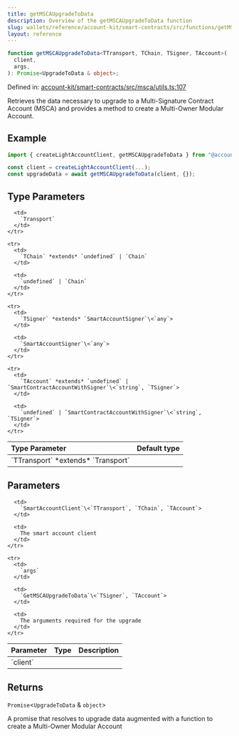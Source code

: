 ```yaml
---
title: getMSCAUpgradeToData
description: Overview of the getMSCAUpgradeToData function
slug: wallets/reference/account-kit/smart-contracts/src/functions/getMSCAUpgradeToData
layout: reference
---
```


```ts
function getMSCAUpgradeToData<TTransport, TChain, TSigner, TAccount>(
  client,
  args,
): Promise<UpgradeToData & object>;
```

Defined in: [account-kit/smart-contracts/src/msca/utils.ts:107](https://github.com/alchemyplatform/aa-sdk/blob/5b9429f0f16dcd4ff822527b8de589e19e88faa7/account-kit/smart-contracts/src/msca/utils.ts#L107)

Retrieves the data necessary to upgrade to a Multi-Signature Contract Account (MSCA) and provides a method to create a Multi-Owner Modular Account.

## Example

```ts
import { createLightAccountClient, getMSCAUpgradeToData } from "@account-kit/smart-contracts";

const client = createLightAccountClient(...);
const upgradeData = await getMSCAUpgradeToData(client, {});
```

## Type Parameters

<table>
  <thead>
    <tr>
      <th align="left">Type Parameter</th>
      <th align="left">Default type</th>
    </tr>
  </thead>

  <tbody>
    <tr>
      <td>
        `TTransport` *extends* `Transport`
      </td>

      <td>
        `Transport`
      </td>
    </tr>

    <tr>
      <td>
        `TChain` *extends* `undefined` | `Chain`
      </td>

      <td>
        `undefined` | `Chain`
      </td>
    </tr>

    <tr>
      <td>
        `TSigner` *extends* `SmartAccountSigner`\<`any`>
      </td>

      <td>
        `SmartAccountSigner`\<`any`>
      </td>
    </tr>

    <tr>
      <td>
        `TAccount` *extends* `undefined` | `SmartContractAccountWithSigner`\<`string`, `TSigner`>
      </td>

      <td>
        `undefined` | `SmartContractAccountWithSigner`\<`string`, `TSigner`>
      </td>
    </tr>

  </tbody>
</table>

## Parameters

<table>
  <thead>
    <tr>
      <th align="left">Parameter</th>
      <th align="left">Type</th>
      <th align="left">Description</th>
    </tr>
  </thead>

  <tbody>
    <tr>
      <td>
        `client`
      </td>

      <td>
        `SmartAccountClient`\<`TTransport`, `TChain`, `TAccount`>
      </td>

      <td>
        The smart account client
      </td>
    </tr>

    <tr>
      <td>
        `args`
      </td>

      <td>
        `GetMSCAUpgradeToData`\<`TSigner`, `TAccount`>
      </td>

      <td>
        The arguments required for the upgrade
      </td>
    </tr>

  </tbody>
</table>

## Returns

`Promise`\<`UpgradeToData` & `object`>

A promise that resolves to upgrade data augmented with a function to create a Multi-Owner Modular Account
